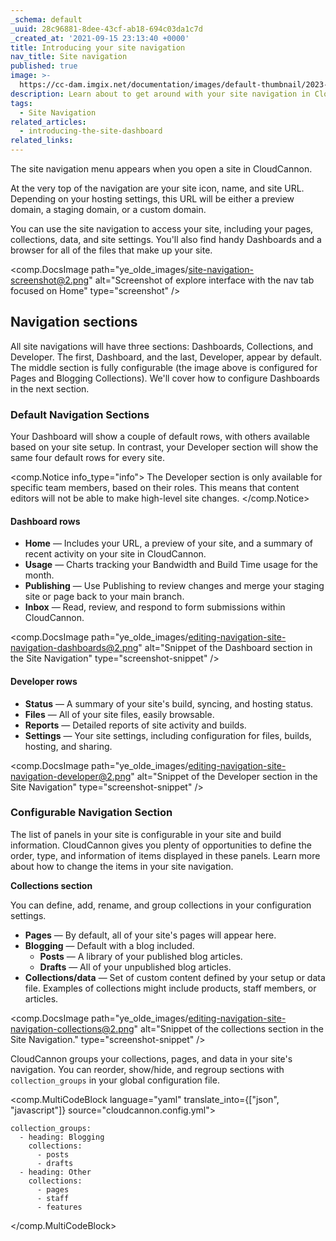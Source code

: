 ```yaml
---
_schema: default
_uuid: 28c96881-8dee-43cf-ab18-694c03da1c7d
_created_at: '2021-09-15 23:13:40 +0000'
title: Introducing your site navigation
nav_title: Site navigation
published: true
image: >-
  https://cc-dam.imgix.net/documentation/images/default-thumbnail/2023-Q4/CloudCannon-Documentation-Thumbnail.png
description: Learn about to get around with your site navigation in CloudCannon.
tags:
  - Site Navigation
related_articles:
  - introducing-the-site-dashboard
related_links:
---
```

The site navigation menu appears when you open a site in CloudCannon.

At the very top of the navigation are your site icon, name, and site URL. Depending on your hosting settings, this URL will be either a preview domain, a staging domain, or a custom domain.

You can use the site navigation to access your site, including your pages, collections, data, and site settings. You'll also find handy Dashboards and a browser for all of the files that make up your site.

<comp.DocsImage path="ye_olde_images/site-navigation-screenshot@2.png" alt="Screenshot of explore interface with the nav tab focused on Home" type="screenshot" />

## Navigation sections
All site navigations will have three sections: Dashboards, Collections, and Developer. The first, Dashboard, and the last, Developer, appear by default. The middle section is fully configurable (the image above is configured for Pages and Blogging Collections). We'll cover how to configure Dashboards in the next section.

### Default Navigation Sections
Your Dashboard will show a couple of default rows, with others available based on your site setup. In contrast, your Developer section will show the same four default rows for every site.

<comp.Notice info_type="info">
The Developer section is only available for specific team members, based on their roles. This means that content editors will not be able to make high-level site changes.
</comp.Notice>

#### Dashboard rows

* **Home** — Includes your URL, a preview of your site, and a summary of recent activity on your site in CloudCannon.
* **Usage** — Charts tracking your Bandwidth and Build Time usage for the month.
* **Publishing** — Use Publishing to review changes and merge your staging site or page back to your main branch.
* **Inbox** — Read, review, and respond to form submissions within CloudCannon.

<comp.DocsImage path="ye_olde_images/editing-navigation-site-navigation-dashboards@2.png" alt="Snippet of the Dashboard section in the Site Navigation" type="screenshot-snippet" />

#### Developer rows

* **Status** — A summary of your site's build, syncing, and hosting status.
* **Files** — All of your site files, easily browsable.
* **Reports** — Detailed reports of site activity and builds.
* **Settings** — Your site settings, including configuration for files, builds, hosting, and sharing.

<comp.DocsImage path="ye_olde_images/editing-navigation-site-navigation-developer@2.png" alt="Snippet of the Developer section in the Site Navigation" type="screenshot-snippet" />

### Configurable Navigation Section
The list of panels in your site is configurable in your site and build information. CloudCannon gives you plenty of opportunities to define the order, type, and information of items displayed in these panels. Learn more about how to change the items in your site navigation.

**Collections section**

You can define, add, rename, and group collections in your configuration settings.

* **Pages** — By default, all of your site's pages will appear here.
* **Blogging** — Default with a blog included.
  * **Posts** — A library of your published blog articles.
  * **Drafts** — All of your unpublished blog articles.
* **Collections/data** — Set of custom content defined by your setup or data file. Examples of collections might include products, staff members, or articles.

<comp.DocsImage path="ye_olde_images/editing-navigation-site-navigation-collections@2.png" alt="Snippet of the collections section in the Site Navigation." type="screenshot-snippet" />

CloudCannon groups your collections, pages, and data in your site's navigation. You can reorder, show/hide, and regroup sections with `collection_groups` in your global configuration file.

<comp.MultiCodeBlock language="yaml" translate_into={["json", "javascript"]} source="cloudcannon.config.yml">
```
collection_groups:
  - heading: Blogging
    collections:
      - posts
      - drafts
  - heading: Other
    collections:
      - pages
      - staff
      - features
```
</comp.MultiCodeBlock>

